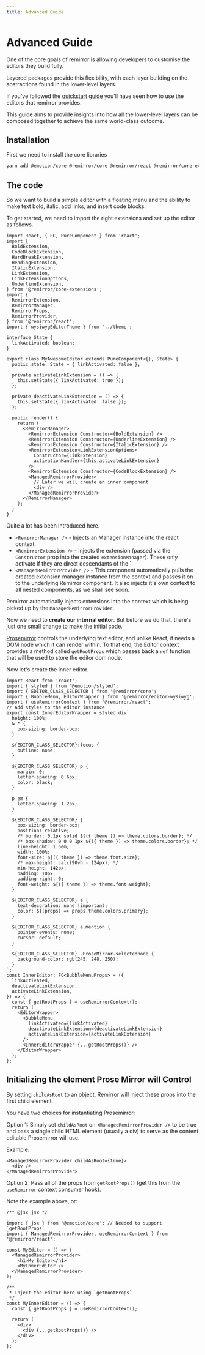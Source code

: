 ```yaml
---
title: Advanced Guide
---
```


# Advanced Guide

One of the core goals of remirror is allowing developers to customise the editors they build fully.

Layered packages provide this flexibility, with each layer building on the abstractions found in the
lower-level layers.

If you've followed the [quickstart guide](/guides/quickstart) you'll have seen how to use the
editors that remirror provides.

This guide aims to provide insights into how all the lower-level layers can be composed together to
achieve the same world-class outcome.

## Installation

First we need to install the core libraries

```bash
yarn add @emotion/core @remirror/core @remirror/react @remirror/core-extensions
```

## The code

So we want to build a simple editor with a floating menu and the ability to make text bold, italic,
add links, and insert code blocks.

To get started, we need to import the right extensions and set up the editor as follows.

```tsx
import React, { FC, PureComponent } from 'react';
import {
  BoldExtension,
  CodeBlockExtension,
  HardBreakExtension,
  HeadingExtension,
  ItalicExtension,
  LinkExtension,
  LinkExtensionOptions,
  UnderlineExtension,
} from '@remirror/core-extensions';
import {
  RemirrorExtension,
  RemirrorManager,
  RemirrorProps,
  RemirrorProvider,
} from '@remirror/react';
import { wysiwygEditorTheme } from '../theme';

interface State {
  linkActivated: boolean;
}

export class MyAwesomeEditor extends PureComponent<{}, State> {
  public state: State = { linkActivated: false };

  private activateLinkExtension = () => {
    this.setState({ linkActivated: true });
  };

  private deactivateLinkExtension = () => {
    this.setState({ linkActivated: false });
  };

  public render() {
    return (
      <RemirrorManager>
        <RemirrorExtension Constructor={BoldExtension} />
        <RemirrorExtension Constructor={UnderlineExtension} />
        <RemirrorExtension Constructor={ItalicExtension} />
        <RemirrorExtension<LinkExtensionOptions>
          Constructor={LinkExtension}
          activationHandler={this.activateLinkExtension}
        />
        <RemirrorExtension Constructor={CodeBlockExtension} />
        <ManagedRemirrorProvider>
          // Later we will create an inner component
          <div />
        </ManagedRemirrorProvider>
      </RemirrorManager>
    );
  }
}
```

Quite a lot has been introduced here.

- `<RemirrorManager />` - Injects an Manager instance into the react context.
- `<RemirrorExtension />` - Injects the extension (passed via the `Constructor` prop into the
  created `extensionManager`). These only activate if they are direct descendants of the
  `<RemirrorManager />
- `<ManagedRemirrorProvider />` - This component automatically pulls the created extension manager
  instance from the context and passes it on to the underlying Remirror component. It also injects
  it's own context to all nested components, as we shall see soon.

Remirror automatically injects extensions into the context which is being picked up by the
`ManagedRemirrorProvider`.

Now we need to **create our internal editor**. But before we do that, there's just one small change
to make the initial code.

[Prosemirror](http://prosemirror.net/) controls the underlying text editor, and unlike React, it
needs a DOM node which it can render within. To that end, the Editor context provides a method
called `getRootProps` which passes back a `ref` function that will be used to store the editor dom
node.

Now let's create the inner editor.

```tsx
import React from 'react';
import { styled } from '@emotion/styled';
import { EDITOR_CLASS_SELECTOR } from '@remirror/core';
import { BubbleMenu, EditorWrapper } from '@remirror/editor-wysiwyg';
import { useRemirrorContext } from '@remirror/react';
// Add styles to the editor instance
export const InnerEditorWrapper = styled.div`
  height: 100%;
  & * {
    box-sizing: border-box;
  }

  ${EDITOR_CLASS_SELECTOR}:focus {
    outline: none;
  }

  ${EDITOR_CLASS_SELECTOR} p {
    margin: 0;
    letter-spacing: 0.6px;
    color: black;
  }

  p em {
    letter-spacing: 1.2px;
  }

  ${EDITOR_CLASS_SELECTOR} {
    box-sizing: border-box;
    position: relative;
    /* border: 0.1px solid ${({ theme }) => theme.colors.border}; */
    /* box-shadow: 0 0 0 1px ${({ theme }) => theme.colors.border}; */
    line-height: 1.6em;
    width: 100%;
    font-size: ${({ theme }) => theme.font.size};
    /* max-height: calc(90vh - 124px); */
    min-height: 142px;
    padding: 10px;
    padding-right: 0;
    font-weight: ${({ theme }) => theme.font.weight};
  }

  ${EDITOR_CLASS_SELECTOR} a {
    text-decoration: none !important;
    color: ${(props) => props.theme.colors.primary};
  }

  ${EDITOR_CLASS_SELECTOR} a.mention {
    pointer-events: none;
    cursor: default;
  }

  ${EDITOR_CLASS_SELECTOR} .ProseMirror-selectednode {
    background-color: rgb(245, 248, 250);
  }
`;
const InnerEditor: FC<BubbleMenuProps> = ({
  linkActivated,
  deactivateLinkExtension,
  activateLinkExtension,
}) => {
  const { getRootProps } = useRemirrorContext();
  return (
    <EditorWrapper>
      <BubbleMenu
        linkActivated={linkActivated}
        deactivateLinkExtension={deactivateLinkExtension}
        activateLinkExtension={activateLinkExtension}
      />
      <InnerEditorWrapper {...getRootProps()} />
    </EditorWrapper>
  );
};
```

## Initializing the element Prose Mirror will Control

By setting `childAsRoot` to an object, Remirror will inject these props into the first child
element.

You have two choices for instantiating Prosemirror:

Option 1: Simply set `childAsRoot` on `<ManagedRemirrorProvider />` to be true and pass a single
child HTML element (usually a div) to serve as the content editable Prosemirror will use.

Example:

```tsx
<ManagedRemirrorProvider childAsRoot={true}>
  <div />
</ManagedRemirrorProvider>
```

Option 2: Pass all of the props from `getRootProps()` (get this from the `useRemirror` context
consumer hook).

Note the example above, or:

```tsx
/** @jsx jsx */

import { jsx } from '@emotion/core'; // Needed to support `getRootProps`
import { ManagedRemirrorProvider, useRemirrorContext } from '@remirror/react';

const MyEditor = () => (
  <ManagedRemirrorProvider>
    <h1>My Editor</h1>
    <MyInnerEditor />
  </ManagedRemirrorProvider>
);

/**
 * Inject the editor here using `getRootProps`
 */
const MyInnerEditor = () => {
  const { getRootProps } = useRemirrorContext();

  return (
    <div>
      <div {...getRootProps()} />
    </div>
  );
};
```
